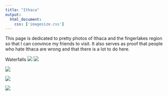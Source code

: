 ```yaml
---
title: "Ithaca"
output: 
  html_document:
    css: ['imagesize.css']
---
```


This page is dedicated to pretty photos of Ithaca and the fingerlakes region so that I can convince my friends to visit. It also serves as proof that people who hate Ithaca are wrong and that there is a lot to do here.

Waterfalls
![](~/phoebekoenig.github.io/photos for site/ithaca/Treman.jpg)
![](~/phoebekoenig.github.io/photos for site/ithaca/lucymoh.jpg)

![](~/phoebekoenig.github.io/photos for site/ithaca/moravia.jpeg)

![](~/phoebekoenig.github.io/photos for site/ithaca/lickbrook.jpg)

![](~/phoebekoenig.github.io/photos for site/ithaca/winter.jpg)